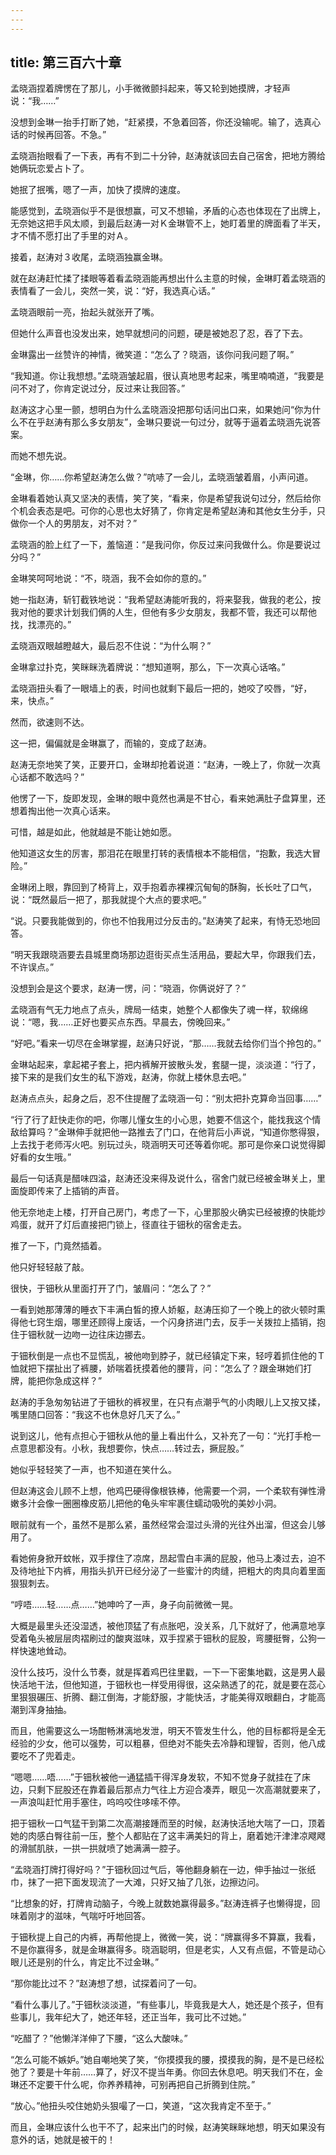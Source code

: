 ```yaml
---
---
---
```

title: 第三百六十章
---




孟晓涵捏着牌愣在了那儿，小手微微颤抖起来，等又轮到她摸牌，才轻声说：“我……”

没想到金琳一抬手打断了她，“赶紧摸，不急着回答，你还没输呢。输了，选真心话的时候再回答。不急。”

孟晓涵抬眼看了一下表，再有不到二十分钟，赵涛就该回去自己宿舍，把地方腾给她俩玩恋爱占卜了。

她抿了抿嘴，嗯了一声，加快了摸牌的速度。

能感觉到，孟晓涵似乎不是很想赢，可又不想输，矛盾的心态也体现在了出牌上，无奈她这把手风太顺，到最后赵涛一对Ｋ金琳管不上，她盯着里的牌面看了半天，才不情不愿打出了手里的对Ａ。

接着，赵涛对３收尾，孟晓涵独赢金琳。

就在赵涛赶忙揉了揉眼等着看孟晓涵能再想出什么主意的时候，金琳盯着孟晓涵的表情看了一会儿，突然一笑，说：“好，我选真心话。”

孟晓涵眼前一亮，抬起头就张开了嘴。

但她什么声音也没发出来，她早就想问的问题，硬是被她忍了忍，吞了下去。

金琳露出一丝赞许的神情，微笑道：“怎么了？晓涵，该你问我问题了啊。”

“我知道。你让我想想。”孟晓涵皱起眉，很认真地思考起来，嘴里喃喃道，“我要是问不对了，你肯定说过分，反过来让我回答。”

赵涛这才心里一颤，想明白为什么孟晓涵没把那句话问出口来，如果她问“你为什么不在乎赵涛有那么多女朋友”，金琳只要说一句过分，就等于逼着孟晓涵先说答案。

而她不想先说。

“金琳，你……你希望赵涛怎么做？”吭哧了一会儿，孟晓涵皱着眉，小声问道。

金琳看着她认真又坚决的表情，笑了笑，“看来，你是希望我说句过分，然后给你个机会表态是吧。可你的心思也太好猜了，你肯定是希望赵涛和其他女生分手，只做你一个人的男朋友，对不对？”

孟晓涵的脸上红了一下，羞恼道：“是我问你，你反过来问我做什么。你是要说过分吗？”

金琳笑呵呵地说：“不，晓涵，我不会如你的意的。”

她一指赵涛，斩钉截铁地说：“我希望赵涛能听我的，将来娶我，做我的老公，按我对他的要求计划我们俩的人生，但他有多少女朋友，我都不管，我还可以帮他找，找漂亮的。”

孟晓涵双眼越瞪越大，最后忍不住说：“为什么啊？”

金琳拿过扑克，笑眯眯洗着牌说：“想知道啊，那么，下一次真心话咯。”

孟晓涵扭头看了一眼墙上的表，时间也就剩下最后一把的，她咬了咬唇，“好，来，快点。”

然而，欲速则不达。

这一把，偏偏就是金琳赢了，而输的，变成了赵涛。

赵涛无奈地笑了笑，正要开口，金琳却抢着说道：“赵涛，一晚上了，你就一次真心话都不敢选吗？”

他愣了一下，旋即发现，金琳的眼中竟然也满是不甘心，看来她满肚子盘算里，还想着掏出他一次真心话来。

可惜，越是如此，他就越是不能让她如愿。

他知道这女生的厉害，那泪花在眼里打转的表情根本不能相信，“抱歉，我选大冒险。”

金琳闭上眼，靠回到了椅背上，双手抱着赤裸裸沉甸甸的酥胸，长长吐了口气，说：“既然最后一把了，那我就提个大点的要求吧。”

“说。只要我能做到的，你也不怕我用过分反击的。”赵涛笑了起来，有恃无恐地回答。

“明天我跟晓涵要去县城里商场那边逛街买点生活用品，要起大早，你跟我们去，不许误点。”

没想到会是这个要求，赵涛一愣，问：“晓涵，你俩说好了？”

孟晓涵有气无力地点了点头，牌局一结束，她整个人都像失了魂一样，软绵绵说：“嗯，我……正好也要买点东西。早晨去，傍晚回来。”

“好吧。”看来一切尽在金琳掌握，赵涛只好说，“那……我就去给你们当个拎包的。”

金琳站起来，拿起裙子套上，把内裤解开披散头发，套腿一提，淡淡道：“行了，接下来的是我们女生的私下游戏，赵涛，你就上楼休息去吧。”

赵涛点点头，起身之后，忍不住提醒了孟晓涵一句：“别太把扑克算命当回事……”

“行了行了赶快走你的吧，你哪儿懂女生的小心思，她要不信这个，能找我这个情敌给算吗？”金琳伸手就把他一路推去了门口，在他背后小声说，“知道你憋得狠，上去找于老师泻火吧。别玩过头，晓涵明天可还等着你呢。那可是你亲口说觉得脚好看的女生哦。”

最后一句话真是醋味四溢，赵涛还没来得及说什么，宿舍门就已经被金琳关上，里面旋即传来了上插销的声音。

他无奈地走上楼，打开自己房门，考虑了一下，心里那股火确实已经被撩的快能炒鸡蛋，就开了灯后直接把门锁上，径直往于钿秋的宿舍走去。

推了一下，门竟然插着。

他只好轻轻敲了敲。

很快，于钿秋从里面打开了门，皱眉问：“怎么了？”

一看到她那薄薄的睡衣下丰满白皙的撩人娇躯，赵涛压抑了一个晚上的欲火顿时熏得他七窍生烟，哪里还顾得上废话，一个闪身挤进门去，反手一关拨拉上插销，抱住于钿秋就一边吻一边往床边挪去。

于钿秋倒是一点也不显慌乱，被他吻到脖子，就已经镇定下来，轻哼着抓住他的Ｔ恤就把下摆扯出了裤腰，娇喘着抚摸着他的腰背，问：“怎么了？跟金琳她们打牌，能把你急成这样？”

赵涛的手急匆匆钻进了于钿秋的裤衩里，在只有点潮乎气的小肉眼儿上又按又揉，嘴里随口回答：“我这不也休息好几天了么。”

说到这儿，他有点担心于钿秋从他的量上看出什么，又补充了一句：“光打手枪一点意思都没有。小秋，我想要你，快点……转过去，撅屁股。”

她似乎轻轻笑了一声，也不知道在笑什么。

但赵涛这会儿顾不上想，他鸡巴硬得像根铁棒，他需要一个洞，一个柔软有弹性滑嫩多汁会像一圈圈橡皮筋儿把他的龟头牢牢裹住蠕动吸吮的美妙小洞。

眼前就有一个，虽然不是那么紧，虽然经常会湿过头滑的光往外出溜，但这会儿够用了。

看她俯身掀开蚊帐，双手撑住了凉席，昂起雪白丰满的屁股，他马上凑过去，迫不及待地扯下内裤，用指头扒开已经分泌了一些蜜汁的肉缝，把粗大的肉具向着里面狠狠刺去。

“哼唔……轻……点……”她呻吟了一声，身子向前微微一晃。

大概是最里头还没湿透，被他顶猛了有点胀吧，没关系，几下就好了，他满意地享受着龟头被层层肉褶刷过的酸爽滋味，双手捏紧于钿秋的屁股，弯腰挺臀，公狗一样快速地耸动。

没什么技巧，没什么节奏，就是挥着鸡巴往里戳，一下一下密集地戳，这是男人最快活地干法，但他知道，于钿秋也一样受用得很，这朵熟透了的花，就是要在蕊心里狠狠碾压、折腾、翻江倒海，才能舒服，才能快活，才能美得双眼翻白，才能高潮到浑身抽抽。

而且，他需要这么一场酣畅淋漓地发泄，明天不管发生什么，他的目标都将是全无经验的少女，他可以强势，可以粗暴，但绝对不能失去冷静和理智，否则，他八成要吃不了兜着走。

“嗯嗯……唔……”于钿秋被他一通猛插干得浑身发软，不知不觉身子就挂在了床边，只剩下屁股还在靠着最后那点力气往上方迎合凑弄，眼见一次高潮就要来了，一声浪叫赶忙用手塞住，呜呜咬住哆嗦不停。

把于钿秋一口气猛干到第二次高潮接踵而至的时候，赵涛快活地大喘了一口，顶着她的肉感白臀往前一压，整个人都贴在了这丰满美妇的背上，磨着她汗津津凉飕飕的滑腻肌肤，一拱一拱就喷了她满满一腔子。

“孟晓涵打牌打得好吗？”于钿秋回过气后，等他翻身躺在一边，伸手抽过一张纸巾，抹了一把下面发现流了一大滩，只好又抽了几张，边擦边问。

“比想象的好，打牌肯动脑子，今晚上就数她赢得最多。”赵涛连裤子也懒得提，回味着刚才的滋味，气喘吁吁地回答。

于钿秋提上自己的内裤，再帮他提上，微微一笑，说：“牌赢得多不算赢，我看，不是你赢得多，就是金琳赢得多。晓涵聪明，但是老实，人又有点倔，不管是动心眼儿还是别的什么，肯定比不过金琳。”

“那你能比过不？”赵涛想了想，试探着问了一句。

“看什么事儿了。”于钿秋淡淡道，“有些事儿，毕竟我是大人，她还是个孩子，但有些事儿，我年纪大了，她还年轻，还正当年，我可比不过她。”

“吃醋了？”他懒洋洋伸了下腰，“这么大酸味。”

“怎么可能不嫉妒。”她自嘲地笑了笑，“你摸摸我的腰，摸摸我的胸，是不是已经松弛了？要是十年前……算了，好汉不提当年勇。你回去休息吧。明天我们不在，金琳还不定要干什么呢，你养养精神，可别再把自己折腾到住院。”

“放心。”他扭头咬住她奶头狠嘬了一口，笑道，“这次我肯定不至于。”

而且，金琳应该什么也干不了，起来出门的时候，赵涛笑眯眯地想，明天如果没有意外的话，她就是被干的！